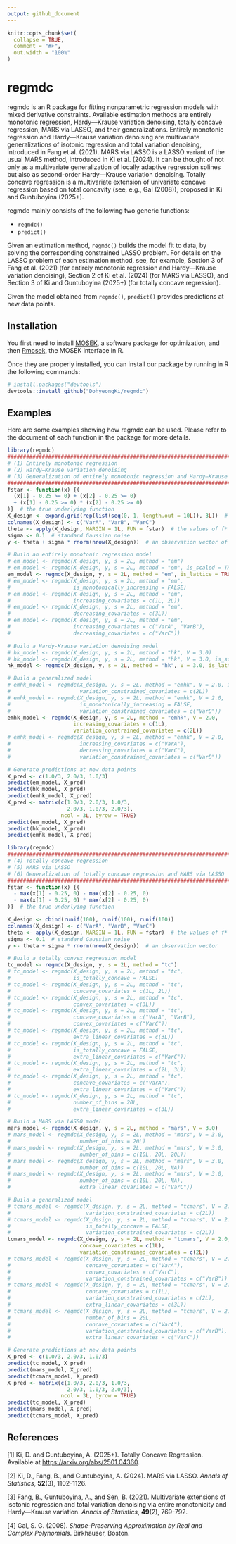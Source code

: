 ```yaml
---
output: github_document
---
```


<!-- README.md is generated from README.Rmd. Please edit that file -->

```r
knitr::opts_chunk$set(
  collapse = TRUE,
  comment = "#>",
  out.width = "100%"
)
```

# regmdc

<!-- badges: start -->
<!-- badges: end -->

regmdc is an R package for fitting nonparametric regression models with mixed 
derivative constraints. Available estimation methods are entirely monotonic 
regression, Hardy—Krause variation denoising, totally concave regression, MARS 
via LASSO, and their generalizations. Entirely monotonic regression and 
Hardy—Krause variation denoising are multivariate generalizations of isotonic 
regression and total variation denoising, introduced in Fang et al. (2021). MARS
via LASSO is a LASSO variant of the usual MARS method, introduced in Ki et al.
(2024). It can be thought of not only as a multivariate generalization of 
locally adaptive regression splines but also as second-order Hardy—Krause 
variation denoising. Totally concave regression is a multivariate extension of
univariate concave regression based on total concavity (see, e.g., Gal (2008)), 
proposed in Ki and Guntuboyina (2025+). 

regmdc mainly consists of the following two generic functions:

* `regmdc()`
* `predict()`

Given an estimation method, `regmdc()` builds the model fit to data, by solving 
the corresponding constrained LASSO problem. For details on the LASSO problem of
each estimation method, see, for example, Section 3 of Fang et al. (2021) (for 
entirely monotonic regression and Hardy—Krause variation denoising), Section 2 
of Ki et al. (2024) (for MARS via LASSO), and Section 3 of Ki and Guntuboyina
(2025+) (for totally concave regression).

Given the model obtained from `regmdc()`, `predict()` provides 
predictions at new data points.


## Installation

You first need to install [MOSEK](https://docs.mosek.com/latest/install/installation.html), 
a software package for optimization, and then [Rmosek](https://docs.mosek.com/latest/rmosek/install-interface.html), 
the MOSEK interface in R.

Once they are properly installed, you can install our package by running in R 
the following commands:

```r
# install.packages("devtools")
devtools::install_github("DohyeongKi/regmdc")
```


## Examples

Here are some examples showing how regmdc can be used. Please refer to the 
document of each function in the package for more details.

```r
library(regmdc)
################################################################################ 
# (1) Entirely monotonic regression    
# (2) Hardy—Krause variation denoising 
# (3) Generalization of entirely monotonic regression and Hardy—Krause variation denoising 
################################################################################
fstar <- function(x) {(
  (x[1] - 0.25 >= 0) + (x[2] - 0.25 >= 0) 
  + (x[1] - 0.25 >= 0) * (x[2] - 0.25 >= 0)
)}  # the true underlying function
X_design <- expand.grid(rep(list(seq(0, 1, length.out = 10L)), 3L))  # a design matrix
colnames(X_design) <- c("VarA", "VarB", "VarC")
theta <- apply(X_design, MARGIN = 1L, FUN = fstar)  # the values of f* at the design points
sigma <- 0.1  # standard Gaussian noise
y <- theta + sigma * rnorm(nrow(X_design))  # an observation vector of a response variable

# Build an entirely monotonic regression model
# em_model <- regmdc(X_design, y, s = 2L, method = "em")
# em_model <- regmdc(X_design, y, s = 2L, method = "em", is_scaled = TRUE)
em_model <- regmdc(X_design, y, s = 2L, method = "em", is_lattice = TRUE)
# em_model <- regmdc(X_design, y, s = 2L, method = "em",
#                    is_monotonically_increasing = FALSE)
# em_model <- regmdc(X_design, y, s = 2L, method = "em",
#                    increasing_covariates = c(1L, 2L))
# em_model <- regmdc(X_design, y, s = 2L, method = "em",
#                    decreasing_covariates = c(3L))
# em_model <- regmdc(X_design, y, s = 2L, method = "em",
#                    increasing_covariates = c("VarA", "VarB"),
#                    decreasing_covariates = c("VarC"))

# Build a Hardy-Krause variation denoising model
# hk_model <- regmdc(X_design, y, s = 2L, method = "hk", V = 3.0)
# hk_model <- regmdc(X_design, y, s = 2L, method = "hk", V = 3.0, is_scaled = TRUE)
hk_model <- regmdc(X_design, y, s = 2L, method = "hk", V = 3.0, is_lattice = TRUE)

# Build a generalized model
# emhk_model <- regmdc(X_design, y, s = 2L, method = "emhk", V = 2.0, is_lattice = TRUE,
#                      variation_constrained_covariates = c(2L))
# emhk_model <- regmdc(X_design, y, s = 2L, method = "emhk", V = 2.0,
#                      is_monotonically_increasing = FALSE,
#                      variation_constrained_covariates = c("VarB"))
emhk_model <- regmdc(X_design, y, s = 2L, method = "emhk", V = 2.0,
                     increasing_covariates = c(1L),
                     variation_constrained_covariates = c(2L))
# emhk_model <- regmdc(X_design, y, s = 2L, method = "emhk", V = 2.0,
#                      increasing_covariates = c("VarA"),
#                      decreasing_covariates = c("VarC"),
#                      variation_constrained_covariates = c("VarB"))

# Generate predictions at new data points
X_pred <- c(1.0/3, 2.0/3, 1.0/3)
predict(em_model, X_pred)
predict(hk_model, X_pred)
predict(emhk_model, X_pred)
X_pred <- matrix(c(1.0/3, 2.0/3, 1.0/3, 
                   2.0/3, 1.0/3, 2.0/3), 
                 ncol = 3L, byrow = TRUE)
predict(em_model, X_pred)
predict(hk_model, X_pred)
predict(emhk_model, X_pred)
```

```r
library(regmdc)
################################################################################ 
# (4) Totally concave regression  
# (5) MARS via LASSO
# (6) Generalization of totally concave regression and MARS via LASSO 
################################################################################
fstar <- function(x) {(
  - max(x[1] - 0.25, 0) - max(x[2] - 0.25, 0)
  - max(x[1] - 0.25, 0) * max(x[2] - 0.25, 0)
)}  # the true underlying function

X_design <- cbind(runif(100), runif(100), runif(100))
colnames(X_design) <- c("VarA", "VarB", "VarC")
theta <- apply(X_design, MARGIN = 1L, FUN = fstar)  # the values of f* at the design points
sigma <- 0.1  # standard Gaussian noise
y <- theta + sigma * rnorm(nrow(X_design))  # an observation vector

# Build a totally convex regression model
tc_model <- regmdc(X_design, y, s = 2L, method = "tc")
# tc_model <- regmdc(X_design, y, s = 2L, method = "tc",
#                    is_totally_concave = FALSE)
# tc_model <- regmdc(X_design, y, s = 2L, method = "tc",
#                    concave_covariates = c(1L, 2L))
# tc_model <- regmdc(X_design, y, s = 2L, method = "tc",
#                    convex_covariates = c(3L))
# tc_model <- regmdc(X_design, y, s = 2L, method = "tc",
#                    concave_covariates = c("VarA", "VarB"),
#                    convex_covariates = c("VarC"))
# tc_model <- regmdc(X_design, y, s = 2L, method = "tc",
#                    extra_linear_covariates = c(3L))
# tc_model <- regmdc(X_design, y, s = 2L, method = "tc",
#                    is_totally_concave = FALSE,
#                    extra_linear_covariates = c("VarC"))
# tc_model <- regmdc(X_design, y, s = 2L, method = "tc",
#                    extra_linear_covariates = c(2L, 3L))
# tc_model <- regmdc(X_design, y, s = 2L, method = "tc",
#                    concave_covariates = c("VarA"),
#                    extra_linear_covariates = c("VarC"))
# tc_model <- regmdc(X_design, y, s = 2L, method = "tc",
#                    number_of_bins = 20L,
#                    extra_linear_covariates = c(3L))

# Build a MARS via LASSO model
mars_model <- regmdc(X_design, y, s = 2L, method = "mars", V = 3.0)
# mars_model <- regmdc(X_design, y, s = 2L, method = "mars", V = 3.0,
#                      number_of_bins = 20L)
# mars_model <- regmdc(X_design, y, s = 2L, method = "mars", V = 3.0,
#                      number_of_bins = c(10L, 20L, 20L))
# mars_model <- regmdc(X_design, y, s = 2L, method = "mars", V = 3.0,
#                      number_of_bins = c(10L, 20L, NA))
# mars_model <- regmdc(X_design, y, s = 2L, method = "mars", V = 3.0,
#                      number_of_bins = c(10L, 20L, NA),
#                      extra_linear_covariates = c("VarC"))

# Build a generalized model
# tcmars_model <- regmdc(X_design, y, s = 2L, method = "tcmars", V = 2.0,
#                        variation_constrained_covariates = c(2L))
# tcmars_model <- regmdc(X_design, y, s = 2L, method = "tcmars", V = 2.0,
#                        is_totally_concave = FALSE,
#                        variation_constrained_covariates = c(2L))
tcmars_model <- regmdc(X_design, y, s = 2L, method = "tcmars", V = 2.0,
                       concave_covariates = c(1L),
                       variation_constrained_covariates = c(2L))
# tcmars_model <- regmdc(X_design, y, s = 2L, method = "tcmars", V = 2.0,
#                        concave_covariates = c("VarA"),
#                        convex_covariates = c("VarC"),
#                        variation_constrained_covariates = c("VarB"))
# tcmars_model <- regmdc(X_design, y, s = 2L, method = "tcmars", V = 2.0,
#                        concave_covariates = c(1L),
#                        variation_constrained_covariates = c(2L),
#                        extra_linear_covariates = c(3L))
# tcmars_model <- regmdc(X_design, y, s = 2L, method = "tcmars", V = 2.0, 
#                        number_of_bins = 20L,
#                        concave_covariates = c("VarA"),
#                        variation_constrained_covariates = c("VarB"),
#                        extra_linear_covariates = c("VarC"))

# Generate predictions at new data points
X_pred <- c(1.0/3, 2.0/3, 1.0/3)
predict(tc_model, X_pred)
predict(mars_model, X_pred)
predict(tcmars_model, X_pred)
X_pred <- matrix(c(1.0/3, 2.0/3, 1.0/3, 
                   2.0/3, 1.0/3, 2.0/3), 
                 ncol = 3L, byrow = TRUE)
predict(tc_model, X_pred)
predict(mars_model, X_pred)
predict(tcmars_model, X_pred)
```


## References

[1] Ki, D. and Guntuboyina, A. (2025+). Totally Concave Regression. Available at
<https://arxiv.org/abs/2501.04360>.

[2] Ki, D., Fang, B., and Guntuboyina, A. (2024). MARS via LASSO. 
*Annals of Statistics*, **52**(3), 1102-1126. 

[3] Fang, B., Guntuboyina, A., and Sen, B. (2021). Multivariate extensions of 
isotonic regression and total variation denoising via entire monotonicity and 
Hardy—Krause variation. *Annals of Statistics*, **49**(2), 769-792.

[4] Gal, S. G. (2008). *Shape-Preserving Approximation by Real and Complex Polynomials*. 
Birkhäuser, Boston.
